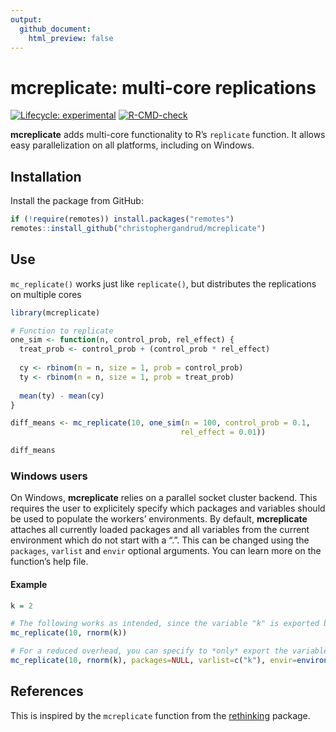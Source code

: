 ```yaml
---
output:
  github_document:
    html_preview: false
---
```


# mcreplicate: multi-core replications

<!-- badges: start -->
[![Lifecycle: experimental](https://img.shields.io/badge/lifecycle-experimental-orange.svg)](https://www.tidyverse.org/lifecycle/#experimental)
[![R-CMD-check](https://github.com/christophergandrud/mcreplicate/workflows/R-CMD-check/badge.svg)](https://github.com/christophergandrud/mcreplicate/actions)
<!-- badges: end -->

**mcreplicate** adds multi-core functionality to R's `replicate` function. It allows easy parallelization on all platforms, including on Windows.


## Installation

Install the package from GitHub:

```r
if (!require(remotes)) install.packages("remotes")
remotes::install_github("christophergandrud/mcreplicate")
```

## Use

`mc_replicate()` works just like `replicate()`, but distributes the replications on multiple cores

```r
library(mcreplicate)

# Function to replicate
one_sim <- function(n, control_prob, rel_effect) {
  treat_prob <- control_prob + (control_prob * rel_effect)
    
  cy <- rbinom(n = n, size = 1, prob = control_prob)
  ty <- rbinom(n = n, size = 1, prob = treat_prob)
  
  mean(ty) - mean(cy)
}

diff_means <- mc_replicate(10, one_sim(n = 100, control_prob = 0.1, 
                                      rel_effect = 0.01))

diff_means
```

### Windows users

On Windows, **mcreplicate** relies on a parallel socket cluster backend. This requires the user to explicitely specify which packages and variables should be used to populate the workers' environments. By default, **mcreplicate** attaches all currently loaded packages and all variables from the current environment which do not start with a ".". This can be changed using the `packages`, `varlist` and `envir` optional arguments. You can learn more on the function's help file.

#### Example

```r
k = 2

# The following works as intended, since the variable "k" is exported by default to each worker.
mc_replicate(10, rnorm(k))

# For a reduced overhead, you can specify to *only* export the variable "k" from the current environment and to not load any particular package.
mc_replicate(10, rnorm(k), packages=NULL, varlist=c("k"), envir=environment())
```

## References

This is inspired by the `mcreplicate` function from the [rethinking](https://github.com/rmcelreath/rethinking) package.

